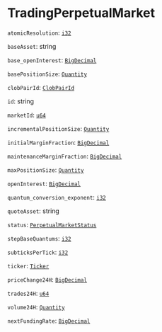
# TradingPerpetualMarket

`atomicResolution`: [`i32`] <Opt/>

`baseAsset`: string <Opt/>

`base_openInterest`: [`BigDecimal`] <Opt/>

`basePositionSize`: [`Quantity`] <Opt/>

`clobPairId`: [`ClobPairId`] <Opt/>

`id`: string <Opt/>

`marketId`: [`u64`] <Opt/>

`incrementalPositionSize`: [`Quantity`] <Opt/>

`initialMarginFraction`: [`BigDecimal`] <Opt/>

`maintenanceMarginFraction`: [`BigDecimal`] <Opt/>

`maxPositionSize`: [`Quantity`] <Opt/>

`openInterest`: [`BigDecimal`] <Opt/>

`quantum_conversion_exponent`: [`i32`] <Opt/>

`quoteAsset`: string <Opt/>

`status`: [`PerpetualMarketStatus`] <Opt/>

`stepBaseQuantums`: [`i32`] <Opt/>

`subticksPerTick`: [`i32`] <Opt/>

`ticker`: [`Ticker`] <Opt/>

`priceChange24H`: [`BigDecimal`] <Opt/>

`trades24H`: [`u64`] <Opt/>

`volume24H`: [`Quantity`] <Opt/>

`nextFundingRate`: [`BigDecimal`] <Opt/>


[`ClobPairId`]: /types/clob_pair_id
[`Quantity`]: /types/quantity
[`BigDecimal`]: /types/big_decimal
[`i32`]: /types/i32
[`u64`]: /types/u64
[`Ticker`]: /types/ticker
[`PerpetualMarketStatus`]: /types/perpetual_market_status
